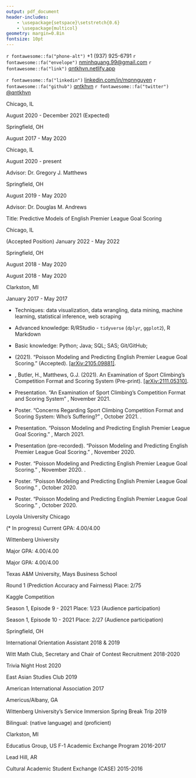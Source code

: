 ```yaml
---
output: pdf_document
header-includes:
    - \usepackage{setspace}\setstretch{0.6}
    - \usepackage{multicol}
geometry: margin=0.8in
fontsize: 10pt
---
```


\sffamily

\pagestyle{empty}

\center \LARGE \textbf{Ngoc Minh Quang Nguyen}

\normalsize

`r fontawesome::fa("phone-alt")` +1 (937) 925-6791 \qquad
`r fontawesome::fa("envelope")` <nminhquang.99@gmail.com> \qquad
`r fontawesome::fa("link")` [qntkhvn.netlify.app](https://qntkhvn.netlify.app)

`r fontawesome::fa("linkedin")` [linkedin.com/in/mqnnguyen](https://www.linkedin.com/in/mqnnguyen) \qquad
`r fontawesome::fa("github")` [qntkhvn](https://github.com/qntkhvn) \qquad
`r fontawesome::fa("twitter")` [\@qntkhvn](https://twitter.com/qntkhvn) \qquad

<!-- ## Contact Information -->

<!-- -   Born: August 6, 1999, Nha Trang, Khanh Hoa, Vietnam -->

<!-- -   Nationality: Vietnamese -->

<!-- -   US Visa Status: F-1 (Full-time Academic Student) -->

\raggedright

\vspace{\baselineskip}
\vspace{\baselineskip}
\vspace{\baselineskip}
\large \textbf{EDUCATION}
\hrulefill
\normalsize
\vspace{\baselineskip}
    
\textbf{Loyola University Chicago} \hspace*{\fill} Chicago, IL

\textbf{Master of Science, Applied Statistics} \hspace*{\fill} August 2020 - December 2021 (Expected)
\begin{itemize}
\item Current GPA: 4.00/4.00 
\end{itemize}

\vspace{2mm}

\textbf{Wittenberg University} \hspace*{\fill} Springfield, OH

\textbf{Bachelor of Science, Mathematics and Data Science} \hspace*{\fill} August 2017 - May 2020
\begin{itemize}
\item Summa Cum Laude; GPA: 3.97/4.00
\item Departmental Honors in Mathematics
\item Phi Beta Kappa and Pi Mu Epsilon
\end{itemize}
    
<!-- ## Research Interests -->
<!-- \begin{itemize} -->
<!--     \item[] Sports Analytics; Data Visualization; R Packages; Mathematical Statistics. -->
<!-- \end{itemize} -->

\vspace{\baselineskip}
\vspace{\baselineskip}
\vspace{\baselineskip}
\large \textbf{RESEARCH INTERESTS}
\hrulefill
\normalsize

\begin{itemize} 
\onehalfspacing
\item[] Supervised learning; statistical applications in sports; data visualization; reproducibility in data science; statistics and data science education; statistical consulting.
\end{itemize}

\setstretch{0.55}

\vspace{\baselineskip}
\vspace{\baselineskip}
\vspace{\baselineskip}
\large \textbf{RESEARCH EXPERIENCE}
\hrulefill
\normalsize
\vspace{\baselineskip}

\textbf{Loyola University Chicago} \hspace*{\fill} Chicago, IL

\textbf{Graduate Research Assistant} \hspace*{\fill} August 2020 - present

Advisor: Dr. Gregory J. Matthews

\begin{itemize} 
\item Project: Estimating the aging curves in baseball using multiple imputation with a hierarchical structure.
\item Project: Examining the concerns regarding the competition format and scoring system of sport climbing.
\item Project: Building predictive models for classifying the gender of stickleback fossil. 
\end{itemize}

<!-- \textit{Estimating Aging Curves in Baseball using Multiple Imputation}. Advised by Dr. Gregory J. Matthews. -->

\vspace{2mm}

\textbf{Wittenberg University} \hspace*{\fill} Springfield, OH

\textbf{Senior Honors Thesis} \hspace*{\fill} August 2019 - May 2020

Advisor: Dr. Douglas M. Andrews

Title: Predictive Models of English Premier League Goal Scoring

\begin{itemize} 
\item Determined the consistency between the properties of goal scoring (number of goals, time between goals, time location of goals) in the EPL and the key distributions of the Poisson process (Poisson, exponential, uniform.)
\item Utilized Poisson regression to simulate and predict the outcomes for a Premier League season.
\end{itemize}

<!-- \begin{itemize}  -->
<!--     \item Wittenberg University, Department of Mathematics and Computer Science, Springfield, Ohio -->
<!--     \item[] Senior Honors Thesis Research \hspace*{\fill} August 2019 - May 2020 -->
<!--     \item[] \textit{Predictive Models of English Premier League Goal Scoring}. Advised by Dr. Douglas M. Andrews. -->
<!-- \end{itemize} -->

\vspace{\baselineskip}
\vspace{\baselineskip}
\vspace{\baselineskip}
\large \textbf{ACADEMIC EXPERIENCE}
\hrulefill
\normalsize
\vspace{\baselineskip}

\textbf{Loyola University Chicago, Department of Mathematics and Statistics} \hspace*{\fill} Chicago, IL

\textbf{Adjunct Instructor} (Accepted Position) \hspace*{\fill} January 2022 - May 2022

\begin{itemize}

\item Appointed as an adjunct instructor for Spring 2022 semester.

\item Courses taught: Fundamentals of Statistics (STAT 103) and Precalculus I (MATH 117)

\end{itemize}

\vspace{2mm}

\textbf{Wittenberg University} \hspace*{\fill} Springfield, OH

\textbf{Math Workshop Head Tutor} \hspace*{\fill} August 2018 - May 2020

\begin{itemize}

\item Tutored all levels of Mathematics and Statistics/Data Science; and introductory levels of Computer Science, Economics, and Chemistry.  Worked with students one-on-one as well as in small groups.

\item Coordinated annual GRE Quantitative training sessions. Created basic math skills assessment worksheets for introductory-level Statistics classes.

\item Performed daily updates on student activity tracking database. Analyzed time data and fixed bad time entries.

\item Assisted the director with the transition to remote tutoring and implementing new video conferencing platform.

\end{itemize}

\vspace{2mm}

\textbf{Faculty Aide (Teaching/Research Assistant)} \hspace*{\fill} August 2018 - May 2020

\begin{itemize}

\item Provided aid to Dr. Sunny Jeong with Business courses including International Business, Business Research Methods, Global Social Entrepreneurship, and Business Ethics and Leadership.

\item Updated course websites, created and graded online assignments, and compiled student grades.

\item Participated in professor’s research on finding new literature and resources. Developed new learning case studies and reading questions.    
    
\end{itemize}

\vspace{2mm}

\textbf{Clarkston Senior High School} \hspace*{\fill} Clarkston, MI

\textbf{S.U.M. (Student Understanding Math) Assistant} \hspace*{\fill} January 2017 - May 2017

\begin{itemize}

\item Facilitated daily Algebra II lessons and assisted students with in-class materials and homework assignments.

\end{itemize}

\vspace{\baselineskip}
\vspace{\baselineskip}
\vspace{\baselineskip}
\large \textbf{COMPUTING SKILLS}
\hrulefill
\normalsize
\vspace{\baselineskip}

-   Techniques: data visualization, data wrangling, data mining, machine learning, statistical inference, web scraping

-   Advanced knowledge: R/RStudio - `tidyverse` (`dplyr`, `ggplot2`), R Markdown

-   Basic knowledge: Python; Java; SQL; SAS; Git/GitHub; \LaTeX

\vspace{\baselineskip}
\vspace{\baselineskip}
\vspace{\baselineskip}
\large \textbf{PAPERS}
\hrulefill
\normalsize
\vspace{\baselineskip}

-   \textbf{Nguyen, Q.} (2021). "Poisson Modeling and Predicting English Premier League Goal Scoring." \textit{New England Journal of Statistics in Data Science} (Accepted). [[arXiv:2105.09881]](https://arxiv.org/abs/2105.09881).

-   \textbf{Nguyen, Q.}, Butler, H., Matthews, G.J. (2021). An Examination of Sport Climbing's Competition Format and Scoring System (Pre-print). [[arXiv:2111.05310]](https://arxiv.org/abs/2111.05310).

\vspace{\baselineskip}
\vspace{\baselineskip}
\vspace{\baselineskip}
\large \textbf{PRESENTATIONS \& POSTERS}
\hrulefill
\normalsize
\vspace{\baselineskip}

-   Presentation. "An Examination of Sport Climbing's Competition Format and Scoring System" \textit{Reproducible Research Competition, Carnegie Mellon Sports Analytics Conference}, November 2021. \textbf{Open Methodology Track Winner}

-   Poster. "Concerns Regarding Sport Climbing Competition Format and Scoring System: Who's Suffering?" \textit{UConn Sports Analytics Conference}, October 2021. \textbf{Student Poster Award Winner}.

-   Presentation. "Poisson Modeling and Predicting English Premier League Goal Scoring." \textit{Graduate Research Symposium, Loyola University Chicago}, March 2021.

-   Presentation (pre-recorded). "Poisson Modeling and Predicting English Premier League Goal Scoring." \textit{Midwest Sports Analytics Meeting}, November 2020.

<!-- -   Presentation. "Poisson Modeling and Predicting English Premier League Goal Scoring." International Research Symposium, International Education Week, Loyola University Chicago, November 2020. -->

<!-- -   Presentation. "Poisson Modeling and Predicting English Premier League Goal Scoring." Ohio State Sports Analytics Conference, November 2020. -->

-   Poster. "Poisson Modeling and Predicting English Premier League Goal Scoring." \textit{NextGen: Data Science Day, New England Statistical Society}, November 2020. \textbf{Poster Competition Co-Winner, Undergrad/MS Group}.

-   Poster. "Poisson Modeling and Predicting English Premier League Goal Scoring." \textit{Carnegie Mellon Sports Analytics Conference}, October 2020.

-   Poster. "Poisson Modeling and Predicting English Premier League Goal Scoring." \textit{UConn Sports Analytics Conference}, October 2020.

<!-- -   Presentation (pre-recorded). "\textit{Something Fishy About Manchester United’s Distribution of Goals Scored.}" Department of Mathematics and Computer Science’s Colloquium Series, Wittenberg University, October 2020. -->

\vspace{\baselineskip}
\vspace{\baselineskip}
\vspace{\baselineskip}
\large \textbf{HONORS \& AWARDS}
\hrulefill
\normalsize
\vspace{\baselineskip}

\begin{itemize}

\item \textbf{Reproducible Research Competition Winner}, Open Methodology Track, Carnegie Mellon Sports Analytics Conference (CMSAC), 2021.

\item \textbf{Best Student Poster Award}, UConn Sports Analytics Symposium (UCSAS), 2021

\item \textbf{Poster Competition Co-Winner}, Undergrad/MS Group, New England Statistical Society (NESS) - NextGen: Data Science Day, 2020

\item \textbf{Merit Award}, MS in Applied Statistics Program, Loyola University Chicago, 2020-2021.

\item \textbf{Summa Cum Laude}. Graduated with the highest distinction, Wittenberg University, 2020.

\item \textbf{Departmental Honors in Mathematics}, Department of Mathematics and Computer Science, Wittenberg University, 2020.

\item \textbf{Phi Beta Kappa}, Omicron of Ohio Chapter, Wittenberg University, 2020.

\item \textbf{Pi Mu Epsilon}, Ohio Upsilon Chapter, Wittenberg University, 2020.

\item \textbf{The Charles and Elsie Little Mathematics Award}, Department of Mathematics and Computer Science, Wittenberg University, 2020
\begin{itemize}
\item Awarded to the most outstanding senior mathematics and data science majors.
\end{itemize}

\item \textbf{Pick and Pen}, Wittenberg University, 2019.
    
\item \textbf{Mathematics 202 Award}, Department of Mathematics and Computer Science, Wittenberg University, 2018.
\begin{itemize}
\item Awarded to an outstanding first-year student in the introductory calculus sequence.
\end{itemize}
    
\item \textbf{Textbook Award}, Department of Mathematics and Computer Science, Wittenberg University, 2018.
\begin{itemize}
\item Awarded to first-year students majoring in the Department of Mathematics and Computer Science.
\end{itemize}

\item \textbf{Phi Eta Sigma}, Wittenberg University, 2018.

\item \textbf{Dean's List}, Wittenberg University, Fall 2017 - Spring 2020 (all semesters).
    
\item \textbf{International Student Scholarship} and \textbf{International Student Grant Program}, Wittenberg University, 2017-2020

\end{itemize}
    
<!-- -   Other Honors -->

<!--     -   The Charles E. Chatfield Global Awareness Award Nominee, Wittenberg University, Spring 2020 -->

<!--     -   Homecoming Royalty Nominee, Wittenberg University, Fall 2019 -->

\vspace{\baselineskip}
\vspace{\baselineskip}
\vspace{\baselineskip}
\large \textbf{COURSEWORK}
\hrulefill
\normalsize
\vspace{\baselineskip}

\textbf{Graduate} \hspace*{\fill} Loyola University Chicago

\textbf{Statistics} (\* In progress) \hspace*{\fill} Current GPA: 4.00/4.00

\vspace{1mm}

\begin{multicols}{2}
\begin{itemize}
\item Predictive Analytics*
\item Statistical Computation and Simulation*
\item Statistical Consulting*
\item Statistical Design and Analysis of Experiments*
\item Advanced Statistical Inference (Independent Study)
\item Nonparametric Statistics 
\item Categorical Data Analysis
\item Probability \& Mathematical Statistics
\item Applied Regression Analysis 
\item SAS Programming \& Applied Statistics 
\end{itemize}
\end{multicols}

\textbf{Undergraduate} \hspace*{\fill} Wittenberg University

\textbf{Statistics/Data Science} \hspace*{\fill} Major GPA: 4.00/4.00

\vspace{1mm}

\begin{multicols}{2}
\begin{itemize}
\item Mathematical Statistics
\item Univariate Probability
\item Statistical Modeling
\item Introduction to Data Science with R
\item Computer Programming II with Java
\item Computer Programming I with Python
\item Databases
\item Introductory Statistics/Data Analysis
\end{itemize}
\end{multicols}

\newpage

\textbf{Mathematics} \hspace*{\fill} Major GPA: 4.00/4.00

\vspace{1mm}

\begin{multicols}{2}
\begin{itemize}
\item Graph Theory
\item Real Analysis
\item Abstract Algebra
\item Linear Algebra
\item Multivariable Calculus
\item Differential Equations
\item Foundations of Geometry
\item Discrete Mathematics \& Proofs
\item Calculus II
\item Calculus I
\end{itemize}
\end{multicols}


\vspace{\baselineskip}
\vspace{\baselineskip}
\large \textbf{DATA COMPETITIONS}
\hrulefill
\normalsize
\vspace{\baselineskip}

\textbf{2021 Humana-Mays Healthcare Analytics Case Competition} \hspace*{\fill} Texas A&M University, Mays Business School

\vspace{1mm}

Round 1 (Prediction Accuracy and Fairness) \hspace*{\fill} Place: 2/75 

\vspace{2mm}

\textbf{SLICED} \hspace*{\fill} Kaggle Competition 

\vspace{1mm}

Season 1, Episode 9 - 2021 \hspace*{\fill} Place: 1/23 (Audience participation) 

\vspace{1mm}

Season 1, Episode 10 - 2021 \hspace*{\fill} Place: 2/27 (Audience participation) 

\vspace{2mm}


\vspace{\baselineskip}
\vspace{\baselineskip}
\large \textbf{ACTIVITIES}
\hrulefill
\normalsize
\vspace{\baselineskip}

\textbf{Wittenberg University} \hspace*{\fill} Springfield, OH

\vspace{1mm}

International Orientation Assistant \hspace*{\fill} 2018 \& 2019

\vspace{2mm}

Witt Math Club, Secretary and Chair of Contest Recruitment \hspace*{\fill} 2018-2020

\vspace{1mm}

Trivia Night Host \hspace*{\fill} 2020

\vspace{1mm}

East Asian Studies Club \hspace*{\fill} 2019

\vspace{1mm}

American International Association \hspace*{\fill} 2017

\vspace{2mm}

\vspace{\baselineskip}
\vspace{\baselineskip}
\vspace{\baselineskip}
\large \textbf{COMMUNITY SERVICE}
\hrulefill
\normalsize
\vspace{\baselineskip}

\textbf{The Fuller Center for Housing} \hspace*{\fill} Americus/Albany, GA

Wittenberg University's Service Immersion Spring Break Trip \hspace*{\fill} 2019

\vspace{\baselineskip}
\vspace{\baselineskip}
\vspace{\baselineskip}
\large \textbf{LANGUAGES}
\hrulefill
\normalsize
\vspace{\baselineskip}

Bilingual: \textbf{Vietnamese} (native language) and \textbf{English} (proficient)

\vspace{\baselineskip}
\vspace{\baselineskip}
\vspace{\baselineskip}
\large \textbf{EXCHANGE PROGRAMS}
\hrulefill
\normalsize
\vspace{\baselineskip}

\textbf{Clarkston Senior High School} \hspace*{\fill} Clarkston, MI

Educatius Group, US F-1 Academic Exchange Program \hspace*{\fill} 2016-2017

\vspace{2mm}

\textbf{Lead Hill High School} \hspace*{\fill} Lead Hill, AR

Cultural Academic Student Exchange (CASE) \hspace*{\fill} 2015-2016

\vspace{5mm}